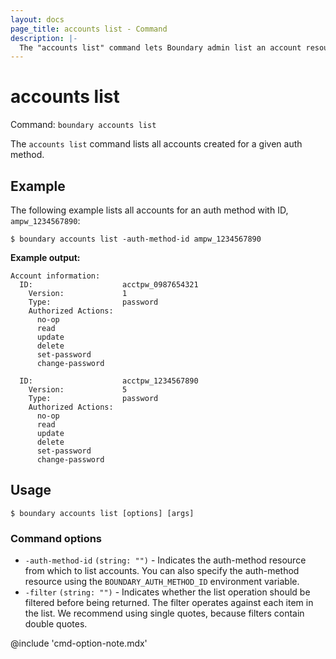 ```yaml
---
layout: docs
page_title: accounts list - Command
description: |-
  The "accounts list" command lets Boundary admin list an account resource.
---
```


# accounts list

Command: `boundary accounts list`

The `accounts list` command lists all accounts created for a given auth method.

## Example

The following example lists all accounts for an auth method with ID, `ampw_1234567890`:

```shell-session
$ boundary accounts list -auth-method-id ampw_1234567890
```

**Example output:**

<CodeBlockConfig hideClipboard>

```plaintext
Account information:
  ID:                    acctpw_0987654321
    Version:             1
    Type:                password
    Authorized Actions:
      no-op
      read
      update
      delete
      set-password
      change-password

  ID:                    acctpw_1234567890
    Version:             5
    Type:                password
    Authorized Actions:
      no-op
      read
      update
      delete
      set-password
      change-password
```

</CodeBlockConfig>

## Usage

<CodeBlockConfig hideClipboard>

```shell-session
$ boundary accounts list [options] [args]
```

</CodeBlockConfig>

### Command options

- `-auth-method-id` `(string: "")` - Indicates the auth-method resource from which to list accounts. You can also specify the auth-method resource using the `BOUNDARY_AUTH_METHOD_ID`
   environment variable.
- `-filter` `(string: "")` - Indicates whether the list operation should be filtered before
   being returned. The filter operates against each item in the list. We recommend using
   single quotes, because filters contain double quotes.

@include 'cmd-option-note.mdx'